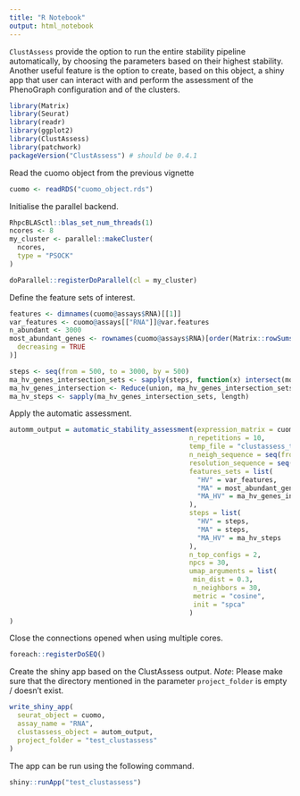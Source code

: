 ```yaml
---
title: "R Notebook"
output: html_notebook
---
```


`ClustAssess` provide the option to run the entire stability pipeline automatically, by choosing the parameters based on their highest stability.
Another useful feature is the option to create, based on this object, a shiny app that user can interact with and perform the assessment of the PhenoGraph configuration and of the clusters.

```r
library(Matrix)
library(Seurat)
library(readr)
library(ggplot2)
library(ClustAssess)
library(patchwork)
packageVersion("ClustAssess") # should be 0.4.1

```

Read the cuomo object from the previous vignette

```r
cuomo <- readRDS("cuomo_object.rds")
```

Initialise the parallel backend.

```r
RhpcBLASctl::blas_set_num_threads(1)
ncores <- 8
my_cluster <- parallel::makeCluster(
  ncores,
  type = "PSOCK"
)

doParallel::registerDoParallel(cl = my_cluster)
```

Define the feature sets of interest.

```r
features <- dimnames(cuomo@assays$RNA)[[1]]
var_features <- cuomo@assays[["RNA"]]@var.features
n_abundant <- 3000
most_abundant_genes <- rownames(cuomo@assays$RNA)[order(Matrix::rowSums(cuomo@assays$RNA),
  decreasing = TRUE
)]

steps <- seq(from = 500, to = 3000, by = 500)
ma_hv_genes_intersection_sets <- sapply(steps, function(x) intersect(most_abundant_genes[1:x], var_features[1:x]))
ma_hv_genes_intersection <- Reduce(union, ma_hv_genes_intersection_sets)
ma_hv_steps <- sapply(ma_hv_genes_intersection_sets, length)
```

Apply the automatic assessment.

```r
automm_output = automatic_stability_assessment(expression_matrix = cuomo@assays$RNA@scale.data,
                                             n_repetitions = 10,
                                             temp_file = "clustassess_temp.rds",
                                             n_neigh_sequence = seq(from = 5, to = 50, by = 5),
                                             resolution_sequence = seq(from = 0.1, to = 2, by = 0.1),
                                             features_sets = list(
                                               "HV" = var_features,
                                               "MA" = most_abundant_genes[1:3000],
                                               "MA_HV" = ma_hv_genes_intersection
                                             ),
                                             steps = list(
                                               "HV" = steps,
                                               "MA" = steps,
                                               "MA_HV" = ma_hv_steps
                                             ),
                                             n_top_configs = 2,
                                             npcs = 30,
                                             umap_arguments = list(
                                              min_dist = 0.3,
                                              n_neighbors = 30,
                                              metric = "cosine",
                                              init = "spca"
                                             )
)
```

Close the connections opened when using multiple cores.
```r
foreach::registerDoSEQ()
```

Create the shiny app based on the ClustAssess output.
*Note*: Please make sure that the directory mentioned in the parameter `project_folder` is empty / doesn't exist.

```r
write_shiny_app(
  seurat_object = cuomo,
  assay_name = "RNA",
  clustassess_object = autom_output,
  project_folder = "test_clustassess"
)
```

The app can be run using the following command.

```r
shiny::runApp("test_clustassess")
```

